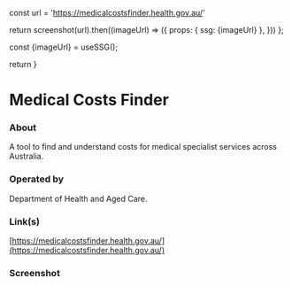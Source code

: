 
const url = 'https://medicalcostsfinder.health.gov.au/'

return screenshot(url).then((imageUrl) => ({
props: { ssg: {imageUrl} },
}))
};

const {imageUrl} = useSSG();

return <ScreenshotImage imageUrl={imageUrl}/>
}

# Medical Costs Finder

### About

A tool to find and understand costs for medical specialist services across Australia.

### Operated by

Department of Health and Aged Care.

### Link(s)

[https://medicalcostsfinder.health.gov.au/](https://medicalcostsfinder.health.gov.au/)

### Screenshot

<Screenshot />
